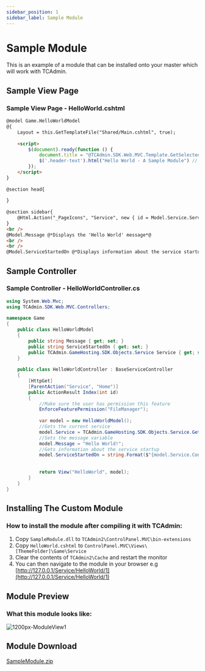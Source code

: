 ```yaml
---
sidebar_position: 1
sidebar_label: Sample Module
---
```


# Sample Module

This is an example of a module that can be installed onto your master which will work with TCAdmin.

## Sample View Page

### Sample View Page - HelloWorld.cshtml

```html showLineNumbers
@model Game.HelloWorldModel
@{
    Layout = this.GetTemplateFile("Shared/Main.cshtml", true);
 
    <script>
        $(document).ready(function () {
            document.title = "@TCAdmin.SDK.Web.MVC.Template.GetSelectedTemplateTitle() " + "Hello World!"; // Sets the page title
            $('.header-text').html("Hello World - A Sample Module") // Sets the page header
        });
    </script>
}
 
@section head{
 
}
 
@section sidebar{
    @Html.Action("_PageIcons", "Service", new { id = Model.Service.ServiceId }) @*Adds the service buttons to the sidebar*@
}
<br />
@Model.Message @*Displays the 'Hello World' message*@
<br />
<br />
@Model.ServiceStartedOn @*Displays information about the service startup time & process id*@
```

## Sample Controller

### Sample Controller - HelloWorldController.cs

```cs showLineNumbers
using System.Web.Mvc;
using TCAdmin.SDK.Web.MVC.Controllers;
 
namespace Game
{
    public class HelloWorldModel
    {
        public string Message { get; set; }
        public string ServiceStartedOn { get; set; }
        public TCAdmin.GameHosting.SDK.Objects.Service Service { get; set; }
    }
 
    public class HelloWorldController : BaseServiceController
    {
        [HttpGet]
        [ParentAction("Service", "Home")]
        public ActionResult Index(int id)
        {
            //Make sure the user has permission this feature
            EnforceFeaturePermission("FileManager");
 
            var model = new HelloWorldModel();
            //Gets the current service
            model.Service = TCAdmin.GameHosting.SDK.Objects.Service.GetSelectedService();
            //Sets the message variable
            model.Message = "Hello World!";
            //Gets information about the service startup
            model.ServiceStartedOn = string.Format($"{model.Service.ConnectionInfo} was started on {TCAdmin.SDK.Misc.Dates.UniversalTimeToCurrentTimeZone(model.Service.Status.StartTime)} with process id {model.Service.Status.ProcessId}");
 
 
            return View("HelloWorld", model);
        }
    }
}
```

## Installing The Custom Module

### How to install the module after compiling it with TCAdmin:

1. Copy `SampleModule.dll` to `TCAdmin2\ControlPanel.MVC\bin-extensions`
2. Copy `HelloWorld.cshtml` to `ControlPanel.MVC\Views\[ThemeFolder]\Game\Service`
3. Clear the contents of `TCAdmin2\Cache` and restart the monitor
4. You can then navigate to the module in your browser e.g [http://127.0.0.1/Service/HelloWorld/1](http://127.0.0.1/Service/HelloWorld/1)

## Module Preview

### What this module looks like:

![1200px-ModuleView1](/img/customizations/modules/1200px-ModuleView1.png)

## Module Download

[SampleModule.zip](/downloads/SampleModule.zip)